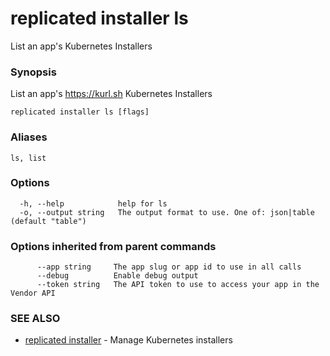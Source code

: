 # replicated installer ls

List an app's Kubernetes Installers

### Synopsis

List an app's https://kurl.sh Kubernetes Installers

```
replicated installer ls [flags]
```

### Aliases

```
ls, list
```

### Options

```
  -h, --help            help for ls
  -o, --output string   The output format to use. One of: json|table (default "table")
```

### Options inherited from parent commands

```
      --app string     The app slug or app id to use in all calls
      --debug          Enable debug output
      --token string   The API token to use to access your app in the Vendor API
```

### SEE ALSO

* [replicated installer](replicated-cli-installer)	 - Manage Kubernetes installers


